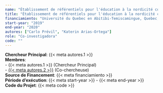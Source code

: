```yaml
---
name: "Établissement de référentiels pour l'éducation à la nordicité commune, mobilité de l'éducation, le lieu et l'éducation relative à l'environnement dans les écosystèmes nordiques"
title: "Établissement de référentiels pour l'éducation à la nordicité commune, mobilité de l'éducation, le lieu et l'éducation relative à l'environnement dans les écosystèmes nordiques"
financiamiento: "Université du Quebec en Abitibi-Temiscamingue, Quebec, Canadá"
start-year: "2019"
end-year: "2020"
autores: ["Carlo Prévil", "Katerin Arias-Ortega"]
role: "Co-investigadora"
code: ""
---
```

**Chercheur Principal**: {{< meta autores.1 >}}  
**Membres**:  
  - {{< meta autores.1 >}} (Chercheur Principal)  
  - [{{< meta autores.2 >}}](../members/current/Katerin Arias-Ortega.qmd) (Co-chercheuse)  
**Source de Financement**: {{< meta financiamiento >}}  
**Période d'exécution**: {{< meta start-year >}} - {{< meta end-year >}}  
**Code du Projet**: {{< meta code >}} 